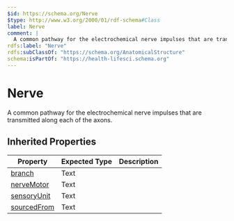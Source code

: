 ```yaml
---
$id: https://schema.org/Nerve
$type: http://www.w3.org/2000/01/rdf-schema#Class
label: Nerve
comment: |
  A common pathway for the electrochemical nerve impulses that are transmitted along each of the axons.
rdfs:label: "Nerve"
rdfs:subClassOf: "https://schema.org/AnatomicalStructure"
schema:isPartOf: "https://health-lifesci.schema.org"
---
```


# Nerve

A common pathway for the electrochemical nerve impulses that are transmitted along each of the axons.

## Inherited Properties

| Property | Expected Type | Description |
| --- | --- | --- |
| [branch](https://schema.org/branch) | Text |  |
| [nerveMotor](https://schema.org/nerveMotor) | Text |  |
| [sensoryUnit](https://schema.org/sensoryUnit) | Text |  |
| [sourcedFrom](https://schema.org/sourcedFrom) | Text |  |
